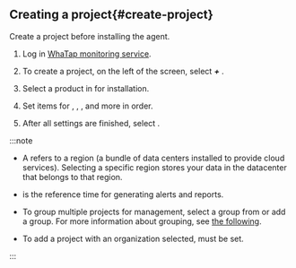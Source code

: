 ## Creating a project{#create-project}

Create a project before installing the agent.

1.  Log in [WhaTap monitoring service](https://service.whatap.io).

2.  To create a project, on the left of the screen, select **_+_** <cmdname sid="BTN06696" className="uitext" />.

3.  Select a product in <cmdname sid="platform_catalog" className="uitext" /> for installation.

4.  Set items for <cmdname sid="project_name" className="uitext" />, <cmdname sid="data_server_region" className="uitext" />, <cmdname sid="project_time_zone" className="uitext" />, and more in order.

    <Xclude product='browser'>
    <ImgLang img='create-project-v2.png' desc=''/>
    </Xclude>

    <InDoc product='browser'>
    <ImgLang img='create-project-v2-browser.png' desc=''/>
    </InDoc>

5.  After all settings are finished, select <cmdname sid="creating_a_project" className="uitext" />.

:::note

-   A <cmdname sid="data_server_region" className="uitext" /> refers to a region (a bundle of data centers installed to provide cloud services). Selecting a specific region stores your data in the datacenter that belongs to that region.

-   <cmdname sid="project_time_zone" className="uitext" /> is the reference time for generating alerts and reports.

-   To group multiple projects for management, select a group from <cmdname sid="project_groups" className="uitext" /> or add a group. For more information about grouping, see [the following](../project/group).

-   To add a project with an organization selected, <cmdname sid="group_of_organization" className="uitext" /> must be set.

:::
